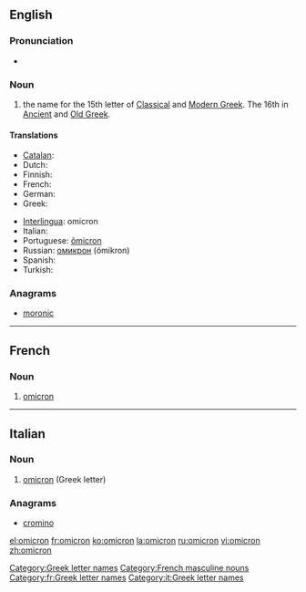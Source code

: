 {{letter_disp2|xi|[[image:Greek_uc_omicron.png|39px]][[image:Greek_lc_omicron.png|28px]] |pi|όμικρον|Ο|ο}}{{also|òmicron}}
==English==

===Pronunciation===
* {{audio|en-us-omicron.ogg|Audio (US)}}

===Noun===
{{en-noun}}

# the name for the 15th letter of [[Classical Greek|Classical]] and [[Modern Greek]].  The 16th in [[Ancient Greek|Ancient]] and [[Old Greek]].

====Translations====
{{trans-top|Greek letter}}
* [[Catalan]]: {{t-|ca|òmicron|f}}
* Dutch: {{t-|nl|omikron|m}}
* Finnish: {{t+|fi|omikron}}
* French: {{t+|fr|omicron|m}}
* German: {{t+|de|Omikron|n}}
* Greek: {{t+|el|όμικρον|n}}
{{trans-mid}}
* [[Interlingua]]: omicron
* Italian: {{t-|it|omicron|f}}
* Portuguese: [[ômicron]] {{m}}
* Russian: [[омикрон]] (ómikron) {{m}}
* Spanish: {{t-|es|ómicron|f}}
* Turkish: {{t-|tr|omikron}}
{{trans-bottom}}

===Anagrams===
* {{alphagram|cimnoor}} [[moronic#English|moronic]]
[[Category:Greek letter names]]
----
==French==

===Noun===
{{fr-noun-inv|m}}

# [[#English|omicron]] {{gloss|Greek letter}}

[[Category:French masculine nouns]]
[[Category:fr:Greek letter names]]

----
==Italian==

===Noun===
{{wikipedia|lang=it}}
{{infl|it|noun}} {{m|inv}}

# [[#English|omicron]] (Greek letter)

===Anagrams===
* {{alphagram|cimnoor}} [[cromino#Italian|cromino]]
[[Category:it:Greek letter names]]
[[el:omicron]]
[[fr:omicron]]
[[ko:omicron]]
[[la:omicron]]
[[ru:omicron]]
[[vi:omicron]]
[[zh:omicron]]